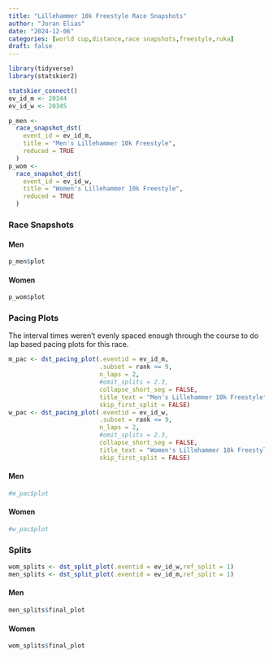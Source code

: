 ```yaml
---
title: "Lillehammer 10k Freestyle Race Snapshots"
author: "Joran Elias"
date: "2024-12-06"
categories: [world cup,distance,race snapshots,freestyle,ruka]
draft: false
---
```


```r
library(tidyverse)
library(statskier2)

statskier_connect()
ev_id_m <- 20344
ev_id_w <- 20345
```

```r
p_men <- 
  race_snapshot_dst(
    event_id = ev_id_m,
    title = "Men's Lillehammer 10k Freestyle",
    reduced = TRUE
  )
p_wom <- 
  race_snapshot_dst(
    event_id = ev_id_w,
    title = "Women's Lillehammer 10k Freestyle",
    reduced = TRUE
  )
```

### Race Snapshots
#### Men
```r
p_men$plot
```

#### Women
```r
p_wom$plot
```

### Pacing Plots
The interval times weren't evenly spaced enough through the course to do lap based pacing plots for this race.
```r
m_pac <- dst_pacing_plot(.eventid = ev_id_m,
                         .subset = rank <= 9,
                         n_laps = 2,
                         #omit_splits = 2.3,
                         collapse_short_seg = FALSE,
                         title_text = "Men's Lillehammer 10k Freestyle",
                         skip_first_split = FALSE)
w_pac <- dst_pacing_plot(.eventid = ev_id_w,
                         .subset = rank <= 9,
                         n_laps = 2,
                         #omit_splits = 2.3,
                         collapse_short_seg = FALSE,
                         title_text = "Women's Lillehammer 10k Freestyle",
                         skip_first_split = FALSE)
```
#### Men
```r
#m_pac$plot
```

#### Women
```r
#w_pac$plot
```

### Splits
```r
wom_splits <- dst_split_plot(.eventid = ev_id_w,ref_split = 1)
men_splits <- dst_split_plot(.eventid = ev_id_m,ref_split = 1)
```

#### Men
```r
men_splits$final_plot
```

#### Women
```r
wom_splits$final_plot
```